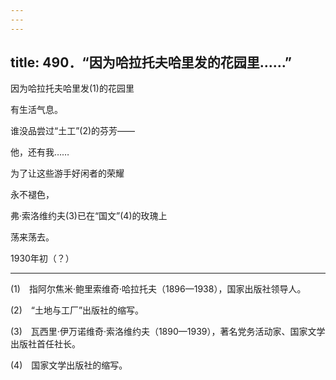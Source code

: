 ```yaml
---
---
---
```

title: 490．“因为哈拉托夫哈里发的花园里……”
---




因为哈拉托夫哈里发(1)的花园里

有生活气息。

谁没品尝过“土工”(2)的芬芳——

他，还有我……

为了让这些游手好闲者的荣耀

永不褪色，

弗·索洛维约夫(3)已在“国文”(4)的玫瑰上

荡来荡去。

1930年初（？）



* * *



(1)　指阿尔焦米·鲍里索维奇·哈拉托夫（1896—1938），国家出版社领导人。

(2)　“土地与工厂”出版社的缩写。

(3)　瓦西里·伊万诺维奇·索洛维约夫（1890—1939），著名党务活动家、国家文学出版社首任社长。

(4)　国家文学出版社的缩写。